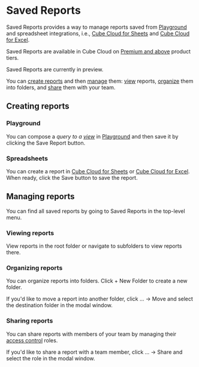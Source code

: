# Saved Reports

Saved Reports provides a way to manage reports saved from [Playground][ref-playground]
and spreadsheet integrations, i.e., [Cube Cloud for Sheets][ref-sheets-integration]
and [Cube Cloud for Excel][ref-excel-integration].

<SuccessBox>

Saved Reports are available in Cube Cloud on
[Premium and above](https://cube.dev/pricing) product tiers.

</SuccessBox>

<WarningBox>

Saved Reports are currently in preview.

</WarningBox>

You can [create reports](#creating-reports) and then [manage](#managing-reports) them:
[view](#viewing-reports) reports, [organize](#organizing-reports) them into folders,
and [share](#sharing-reports) them with your team.

## Creating reports

### Playground

You can compose a _query to a [view][ref-views]_ in [Playground][ref-playground] and then
save it by clicking the <Btn>Save Report</Btn> button.

<Screenshot
  src="https://ucarecdn.com/c4865552-59ab-4d20-bd7d-5310be07e16c/"
  highlight="inset(6% 0 88% 91% round 10px)"
/>

### Spreadsheets

You can create a report in [Cube Cloud for Sheets][ref-sheets-integration] or [Cube Cloud
for Excel][ref-excel-integration]. When ready, click the <Btn>Save</Btn> button to save
the report.

<Screenshot
  src="https://ucarecdn.com/b51aeae7-a0bf-450d-a7b4-849de68c1fa1/"
  highlight="inset(23% 0 72% 95% round 10px)"
/>

## Managing reports

You can find all saved reports by going to <Btn>Saved Reports</Btn> in the top-level menu.

### Viewing reports

View reports in the root folder or navigate to subfolders to view reports there.

<Screenshot src="https://ucarecdn.com/21474fc2-17bb-45d0-a3da-09a0ae28ad02/" />

### Organizing reports

You can organize reports into folders. Click <Btn>+ New Folder</Btn> to create a new folder.

If you'd like to move a report into another folder, click <Btn>... → Move</Btn> and select
the destination folder in the modal window.

<Screenshot src="https://ucarecdn.com/d9bc50ec-9875-479d-8a0e-53f4b748a07e/" />

### Sharing reports

You can share reports with members of your team by managing their [access
control][ref-rbac] roles.

If you'd like to share a report with a team member, click <Btn>... → Share</Btn> and select
the role in the modal window.

<Screenshot src="https://ucarecdn.com/d536dbed-a40d-450f-8adf-02a4b697d8df/" />


[ref-playground]: /product/workspace/playground
[ref-sheets-integration]: /product/apis-integrations/google-sheets
[ref-excel-integration]: /product/apis-integrations/excel
[ref-views]: /product/data-modeling/concepts#views
[ref-rbac]: /product/workspace/access-control#managing-roles